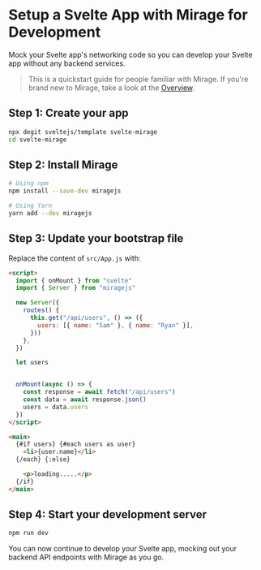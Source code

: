 # Setup a Svelte App with Mirage for Development

Mock your Svelte app's networking code so you can develop your Svelte app without any backend services.

> This is a quickstart guide for people familiar with Mirage. If you're brand new to Mirage, take a look at the [Overview](/docs/getting-started/overview).

## Step 1: Create your app

```bash
npx degit sveltejs/template svelte-mirage
cd svelte-mirage
```

## Step 2: Install Mirage

```bash
# Using npm
npm install --save-dev miragejs

# Using Yarn
yarn add --dev miragejs
```

## Step 3: Update your bootstrap file

Replace the content of `src/App.js` with:

```html
<script>
  import { onMount } from "svelte"
  import { Server } from "miragejs"

  new Server({
    routes() {
      this.get("/api/users", () => ({
        users: [{ name: "Sam" }, { name: "Ryan" }],
      }))
    },
  })

  let users


  onMount(async () => {
    const response = await fetch("/api/users")
    const data = await response.json()
    users = data.users
  })
</script>

<main>
  {#if users} {#each users as user}
    <li>{user.name}</li>
  {/each} {:else}

    <p>loading.....</p>
  {/if}
</main>
```

## Step 4: Start your development server

```bash
npm run dev
```

You can now continue to develop your Svelte app, mocking out your backend API endpoints with Mirage as you go.

